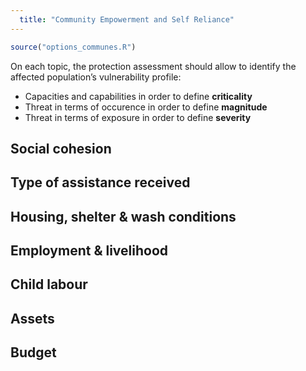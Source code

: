 ```yaml
---
  title: "Community Empowerment and Self Reliance"
---
```

  
  ```r
source("options_communes.R")
```


<div class="important">
On each topic, the protection assessment should allow to identify the affected population’s vulnerability profile:

* Capacities and capabilities in order to define __criticality__ 
* Threat  in terms of occurence in order to define __magnitude__ 
* Threat  in terms of exposure in order to define __severity__
</div>


## Social cohesion

## Type of assistance received


## Housing, shelter & wash conditions


## Employment & livelihood

## Child labour

## Assets

## Budget